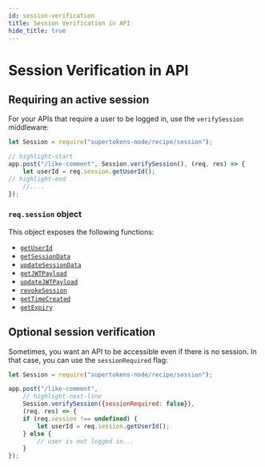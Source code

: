 ```yaml
---
id: session-verification
title: Session Verification in API
hide_title: true
---
```


<!-- COPY DOCS -->
<!-- ./session/common-customizations/sessions/session-verification.mdx -->


# Session Verification in API

## Requiring an active session

For your APIs that require a user to be logged in, use the `verifySession` middleware:

<BackendSDKTabs>
<TabItem value="nodejs">

```jsx
let Session = require("supertokens-node/recipe/session");

// highlight-start
app.post("/like-comment", Session.verifySession(), (req, res) => {
    let userId = req.session.getUserId(); 
// highlight-end
    //....
});
```
</TabItem>
</BackendSDKTabs>

### `req.session` object
This object exposes the following functions:
- [`getUserId`](/docs/nodejs/session/sessioncontainer/getuserid)
- [`getSessionData`](/docs/nodejs/session/sessioncontainer/getsessiondata)
- [`updateSessionData`](/docs/nodejs/session/sessioncontainer/updatesessiondata)
- [`getJWTPayload`](/docs/nodejs/session/sessioncontainer/getjwtpayload)
- [`updateJWTPayload`](/docs/nodejs/session/sessioncontainer/updatejwtpayload)
- [`revokeSession`](/docs/nodejs/session/sessioncontainer/revokesession)
- [`getTimeCreated`](/docs/nodejs/session/sessioncontainer/getTimeCreated)
- [`getExpiry`](/docs/nodejs/session/sessioncontainer/getExpiry)


## Optional session verification

Sometimes, you want an API to be accessible even if there is no session. In that case, you can use the `sessionRequired` flag:


<BackendSDKTabs>
<TabItem value="nodejs">

```jsx
let Session = require("supertokens-node/recipe/session");

app.post("/like-comment", 
    // highlight-next-line
    Session.verifySession({sessionRequired: false}), 
    (req, res) => {
    if (req.session !== undefined) {
        let userId = req.session.getUserId();
    } else {
        // user is not logged in...
    }
});
```
</TabItem>
</BackendSDKTabs>
